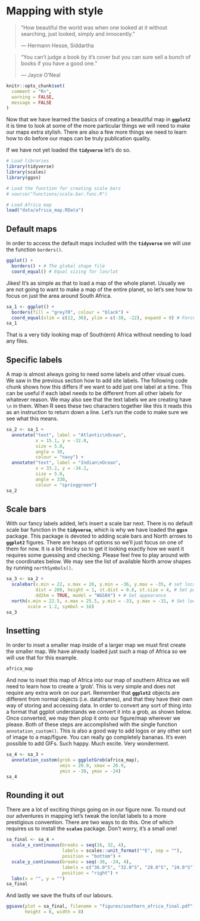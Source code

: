 # Mapping with style {#mapping_style}

> "How beautiful the world was when one looked at it without searching, just looked, simply and innocently."
>
> --- Hermann Hesse, Siddartha
  
> “You can’t judge a book by it’s cover but you can sure sell a bunch of books if you have a good one.”
>
> --- Jayce O’Neal

```r
knitr::opts_chunk$set(
  comment = "R>", 
  warning = FALSE, 
  message = FALSE
)
```

Now that we have learned the basics of creating a beautiful map in **`ggplot2`** it is time to look at some of the more particular things we will need to make our maps extra stylish. There are also a few more things we need to learn how to do before our maps can be truly publication quality.

If we have not yet loaded the **`tidyverse`** let's do so.

```r
# Load libraries
library(tidyverse)
library(scales)
library(ggsn)

# Load the function for creating scale bars
# source("functions/scale.bar.func.R")

# Load Africa map
load("data/africa_map.RData")
```

## Default maps

In order to access the default maps included with the **`tidyverse`** we will use the function `borders()`.

```r
ggplot() +
  borders() + # The global shape file
  coord_equal() # Equal sizing for lon/lat 
```

Jikes! It's as simple as that to load a map of the whole planet. Usually we are not going to want to make a map of the entire planet, so let's see how to focus on just the area around South Africa. 

```r
sa_1 <- ggplot() +
  borders(fill = "grey70", colour = "black") +
  coord_equal(xlim = c(12, 36), ylim = c(-38, -22), expand = 0) # Force lon/lat extent
sa_1
```

That is a very tidy looking map of South(ern) Africa without needing to load any files.

## Specific labels

A map is almost always going to need some labels and other visual cues. We saw in the previous section how to add site labels. The following code chunk shows how this differs if we want to add just one label at a time. This can be useful if each label needs to be different from all other labels for whatever reason. We may also see that the text labels we are creating have `\n` in them. When R sees these two characters together like this it reads this as an instruction to return down a line. Let's run the code to make sure we see what this means.

```r
sa_2 <- sa_1 +
  annotate("text", label = "Atlantic\nOcean", 
           x = 15.1, y = -32.0, 
           size = 5.0, 
           angle = 30, 
           colour = "navy") +
  annotate("text", label = "Indian\nOcean", 
           x = 33.2, y = -34.2, 
           size = 5.0, 
           angle = 330, 
           colour = "springgreen")
sa_2
```

## Scale bars

With our fancy labels added, let's insert a scale bar next. There is no default scale bar function in the **`tidyverse`**, which is why we have loaded the **`ggsn`** package. This package is devoted to adding scale bars and North arrows to **`ggplot2`** figures. There are heaps of options so we'll just focus on one of them for now. It is a bit finicky so to get it looking exactly how we want it requires some guessing and checking. Please feel free to play around with the coordinates below. We may see the list of available North arrow shapes by running `northSymbols()`.

```r
sa_3 <- sa_2 +
  scalebar(x.min = 22, x.max = 26, y.min = -36, y.max = -35, # set location of bar
           dist = 200, height = 1, st.dist = 0.8, st.size = 4, # Set particulars
           dd2km = TRUE, model = "WGS84") + # Set appearance
  north(x.min = 22.5, x.max = 25.5, y.min = -33, y.max = -31, # Set location of symbol
        scale = 1.2, symbol = 16)
sa_3
```

## Insetting

In order to inset a smaller map inside of a larger map we must first create the smaller map. We have already loaded just such a map of Africa so we will use that for this example.

```r
africa_map
```

And now to inset this map of Africa into our map of southern Africa we will need to learn how to create a 'grob'. This is very simple and does not require any extra work on our part. Remember that **`ggplot2`** objects are different from normal objects (i.e. dataframes), and that they have their own way of storing and accessing data. In order to convert any sort of thing into a format that ggplot understands we convert it into a grob, as shown below. Once converted, we may then plop it onto our figure/map wherever we please. Both of these steps are accomplished with the single function `annotation_custom()`. This is also a good way to add logos or any other sort of image to a map/figure. You can really go completely bananas. It's even possible to add GIFs. Such happy. Much excite. Very wonderment.

```r
sa_4 <- sa_3 +
  annotation_custom(grob = ggplotGrob(africa_map),
                    xmin = 20.9, xmax = 26.9,
                    ymin = -30, ymax = -24)
sa_4
```

## Rounding it out

There are a lot of exciting things going on in our figure now. To round out our adventures in mapping let's tweak the lon/lat labels to a more prestigious convention. There are two ways to do this. One of which requires us to install the **`scales`** package. Don't worry, it's a small one!

```r
sa_final <- sa_4 +
  scale_x_continuous(breaks = seq(16, 32, 4),
                     labels = scales::unit_format("°E", sep = ""),
                     position = "bottom") +
  scale_y_continuous(breaks = seq(-36, -24, 4),
                     labels = c("36.0°S", "32.0°S", "28.0°S", "24.0°S"),
                     position = "right") +
  labs(x = "", y = "")
sa_final
```

And lastly we save the fruits of our labours.

```r
ggsave(plot = sa_final, filename = "figures/southern_africa_final.pdf", 
       height = 6, width = 8)
```
